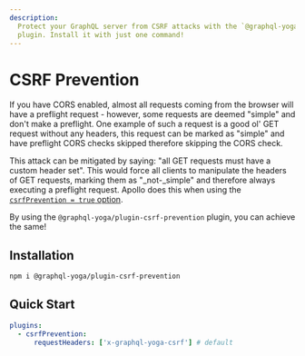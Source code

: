 ```yaml
---
description:
  Protect your GraphQL server from CSRF attacks with the `@graphql-yoga/plugin-csrf-prevention`
  plugin. Install it with just one command!
---
```


# CSRF Prevention

If you have CORS enabled, almost all requests coming from the browser will have a preflight
request - however, some requests are deemed "simple" and don't make a preflight. One example of such
a request is a good ol' GET request without any headers, this request can be marked as "simple" and
have preflight CORS checks skipped therefore skipping the CORS check.

This attack can be mitigated by saying: "all GET requests must have a custom header set". This would
force all clients to manipulate the headers of GET requests, marking them as "\_not-\_simple" and
therefore always executing a preflight request. Apollo does this when using the
[`csrfPrevention = true` option](https://www.apollographql.com/docs/apollo-server/api/apollo-server/#csrfprevention).

By using the `@graphql-yoga/plugin-csrf-prevention` plugin, you can achieve the same!

## Installation

```sh npm2yarn
npm i @graphql-yoga/plugin-csrf-prevention
```

## Quick Start

```yaml
plugins:
  - csrfPrevention:
      requestHeaders: ['x-graphql-yoga-csrf'] # default
```
